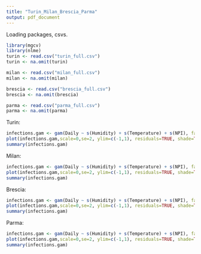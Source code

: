 ```yaml
---
title: "Turin_Milan_Brescia_Parma"
output: pdf_document
---
```


Loading packages, csvs.
```r
library(mgcv)
library(nlme)
turin <- read.csv("turin_full.csv")
turin <- na.omit(turin)

milan <- read.csv("milan_full.csv")
milan <- na.omit(milan)

brescia <- read.csv("brescia_full.csv")
brescia <- na.omit(brescia)

parma <- read.csv("parma_full.csv")
parma <- na.omit(parma)
```

Turin:
```r
infections.gam <- gam(Daily ~ s(Humidity) + s(Temperature) + s(NPI), family=gaussian(link="log"), data=turin)
plot(infections.gam,scale=0,se=2, ylim=c(-1,1), residuals=TRUE, shade=TRUE,pages=1)
summary(infections.gam)
```

Milan:
```r
infections.gam <- gam(Daily ~ s(Humidity) + s(Temperature) + s(NPI), family=gaussian(link="log"), data=milan)
plot(infections.gam,scale=0,se=2, ylim=c(-1,1), residuals=TRUE, shade=TRUE,pages=1)
summary(infections.gam)
```

Brescia:
```r
infections.gam <- gam(Daily ~ s(Humidity) + s(Temperature) + s(NPI), family=gaussian(link="log"), data=brescia)
plot(infections.gam,scale=0,se=2, ylim=c(-1,1), residuals=TRUE, shade=TRUE,pages=1)
summary(infections.gam)
```


Parma:
```r
infections.gam <- gam(Daily ~ s(Humidity) + s(Temperature) + s(NPI), family=gaussian(link="log"), data=parma)
plot(infections.gam,scale=0,se=2, ylim=c(-1,1), residuals=TRUE, shade=TRUE,pages=1)
summary(infections.gam)
```
